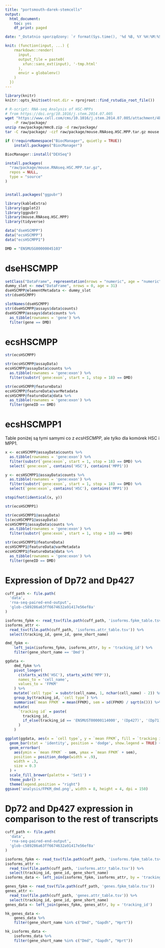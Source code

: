 ```yaml
---
title: "portsmouth-darek-stemcells"
output:
  html_document:
    toc: yes
    df_print: paged

date: "_Ostatnio sporządzony: `r format(Sys.time(), '%d %B, %Y %H:%M:%S')`_"

knit: (function(input, ...) {
    rmarkdown::render(
      input,
      output_file = paste0(
        xfun::sans_ext(input), '-tmp.html'
      ),
      envir = globalenv()
    )
  })
---
```


<STYLE TYPE="text/css">
  table {
    font-size: 12px;
  }
</STYLE>

```r
library(knitr)
knitr::opts_knit$set(root.dir = rprojroot::find_rstudio_root_file())
```

```bash
# R-script: RNA-seq Analysis of HSC-MPPs
# from https://doi.org/10.1016/j.stem.2014.07.005
wget "https://www.cell.com/cms/10.1016/j.stem.2014.07.005/attachment/4b75e9f1-97f4-4d53-beba-7e4e023f5969/mmc8.zip" \
    -P raw/package/
unzip raw/package/mmc8.zip -d raw/package/
tar -C raw/package/ -czf raw/package/mouse.RNAseq.HSC.MPP.tar.gz mouse.RNAseq.HSC.MPP/
```


```r
if (!requireNamespace("BiocManager", quietly = TRUE))
    install.packages("BiocManager")

BiocManager::install("DEXSeq")

install.packages(
  "raw/package/mouse.RNAseq.HSC.MPP.tar.gz",
  repos = NULL,
  type = "source"
)


install.packages("ggpubr")
```

```r
library(kableExtra)
library(ggplot2)
library(ggpubr)
library(mouse.RNAseq.HSC.MPP)
library(tidyverse)
```

```r
data("dseHSCMPP")
data("ecsHSCMPP")
data("ecsHSCMPP1")

DMD = "ENSMUSG00000045103"
```


# dseHSCMPP

```r
setClass("DataFrame", representation(nrows = "numeric", age = "numeric"))
dummy_slot <- new("DataFrame", nrows = 0, age = 31)
dseHSCMPP@elementMetadata <- dummy_slot
str(dseHSCMPP)
```

```r
slotNames(dseHSCMPP)
str(dseHSCMPP@assays$data$counts)
dseHSCMPP@assays$data$counts %>%
  as_tibble(rownames = 'gene') %>%
  filter(gene == DMD)
```


# ecsHSCMPP

```r
str(ecsHSCMPP)
```

```r
str(ecsHSCMPP@assayData)
ecsHSCMPP@assayData$counts %>%
  as.tibble(rownames = 'gene:exon') %>%
  filter(substr(`gene:exon`, start = 1, stop = 18) == DMD)
```

```r
str(ecsHSCMPP@featureData)
ecsHSCMPP@featureData@varMetadata
ecsHSCMPP@featureData@data %>%
  as_tibble(rownames = 'gene:exon') %>%
  filter(geneID == DMD)
```


# ecsHSCMPP1

Table poniżej są tymi samymi co z _ecsHSCMPP_, ale tylko dla komórek HSC i MPP1.

```r
x <- ecsHSCMPP@assayData$counts %>%
  as.tibble(rownames = 'gene:exon') %>%
  filter(substr(`gene:exon`, start = 1, stop = 18) == DMD) %>%
  select(`gene:exon`, contains('HSC'), contains('MPP1'))

y <- ecsHSCMPP1@assayData$counts %>%
  as.tibble(rownames = 'gene:exon') %>%
  filter(substr(`gene:exon`, start = 1, stop = 18) == DMD) %>%
  select(`gene:exon`, contains('HSC'), contains('MPP1'))

stopifnot(identical(x, y))
```

```r
str(ecsHSCMPP1)
```

```r
str(ecsHSCMPP1@assayData)
ls(ecsHSCMPP1@assayData)
ecsHSCMPP1@assayData$counts %>%
  as.tibble(rownames = 'gene:exon') %>%
  filter(substr(`gene:exon`, start = 1, stop = 18) == DMD)
```

```r
str(ecsHSCMPP1@featureData)
ecsHSCMPP1@featureData@varMetadata
ecsHSCMPP1@featureData@data %>%
  as_tibble(rownames = 'gene:exon') %>%
  filter(geneID == DMD)
```

# Expression of Dp72 and Dp427

```r
cuff_path <- file.path(
  'data',
  'rna-seq-paired-end-output',
  'glob-c589286a63ff6674632a91417e56ef8a'
)

isoforms_fpkm <- read_tsv(file.path(cuff_path, 'isoforms.fpkm_table.tsv'))
isoforms_attr <-
  read_tsv(file.path(cuff_path, 'isoforms.attr_table.tsv')) %>%
  select(tracking_id, gene_id, gene_short_name)

dmd_fpkm <-
    left_join(isoforms_fpkm, isoforms_attr, by = 'tracking_id') %>%
    filter(gene_short_name == 'Dmd')
```

```r
ggdata <-
    dmd_fpkm %>%
    pivot_longer(
      c(starts_with('HSC'), starts_with('MPP')),
      names_to = 'cell_name',
      values_to = 'FPKM'
    ) %>%
    mutate(`cell type` = substr(cell_name, 1, nchar(cell_name) - 2)) %>%
    group_by(tracking_id, `cell type`) %>%
    summarise(`mean FPKM` = mean(FPKM), sem = sd(FPKM) / sqrt(n())) %>%
    mutate(
      `tracking id` = paste(
        tracking_id,
        if_else(tracking_id == 'ENSMUST00000114000', '(Dp427)', '(Dp71)')
      )
    )

ggplot(ggdata, aes(x = `cell type`, y = `mean FPKM`, fill = `tracking id`)) +
  geom_bar(stat = 'identity', position = 'dodge', show.legend = TRUE) +
  geom_errorbar(
    aes(ymin = `mean FPKM` - sem, ymax = `mean FPKM` + sem),
    position = position_dodge(width = .9),
    width = .3,
    size = 0.3
  ) +
  scale_fill_brewer(palette = 'Set1') +
  theme_pubr() +
  theme(legend.position = "right")
ggsave('analysis/FPKM_dmd.png', width = 8, height = 4, dpi = 150)
```

# Dp72 and Dp427 expression in comparison to the rest of transcripts

```r
cuff_path <- file.path(
  'data',
  'rna-seq-paired-end-output',
  'glob-c589286a63ff6674632a91417e56ef8a'
)

isoforms_fpkm <- read_tsv(file.path(cuff_path, 'isoforms.fpkm_table.tsv'))
isoforms_attr <-
  read_tsv(file.path(cuff_path, 'isoforms.attr_table.tsv')) %>%
  select(tracking_id, gene_id, gene_short_name)
isoforms_data <- left_join(isoforms_fpkm, isoforms_attr, by = 'tracking_id')

genes_fpkm <- read_tsv(file.path(cuff_path, 'genes.fpkm_table.tsv'))
genes_attr <-
  read_tsv(file.path(cuff_path, 'genes.attr_table.tsv')) %>%
  select(tracking_id, gene_id, gene_short_name)
genes_data <- left_join(genes_fpkm, genes_attr, by = 'tracking_id')

hk_genes_data <-
    genes_data %>%
    filter(gene_short_name %in% c("Dmd", "Gapdh", "Hprt"))

hk_isoforms_data <-
    isoforms_data %>%
    filter(gene_short_name %in% c("Dmd", "Gapdh", "Hprt"))
```

